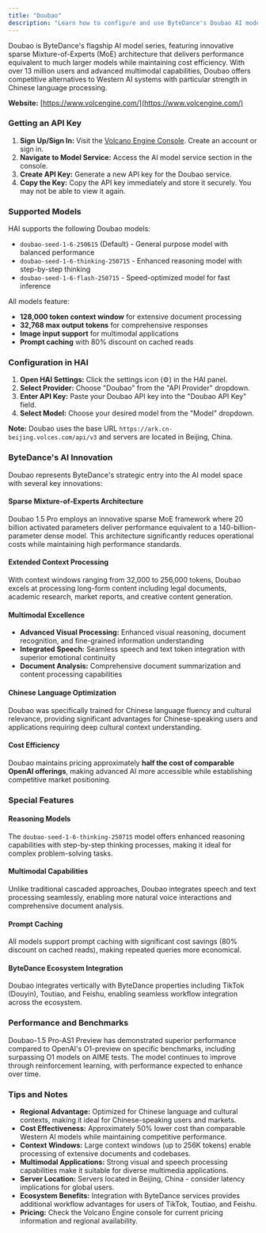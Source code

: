```yaml
---
title: "Doubao"
description: "Learn how to configure and use ByteDance's Doubao AI models with HAI. Experience advanced reasoning, multimodal capabilities, and cost-effective inference with Chinese language optimization."
---
```


Doubao is ByteDance's flagship AI model series, featuring innovative sparse Mixture-of-Experts (MoE) architecture that delivers performance equivalent to much larger models while maintaining cost efficiency. With over 13 million users and advanced multimodal capabilities, Doubao offers competitive alternatives to Western AI systems with particular strength in Chinese language processing.

**Website:** [https://www.volcengine.com/](https://www.volcengine.com/)

### Getting an API Key

1.  **Sign Up/Sign In:** Visit the [Volcano Engine Console](https://console.volcengine.com/). Create an account or sign in.
2.  **Navigate to Model Service:** Access the AI model service section in the console.
3.  **Create API Key:** Generate a new API key for the Doubao service.
4.  **Copy the Key:** Copy the API key immediately and store it securely. You may not be able to view it again.

### Supported Models

HAI supports the following Doubao models:

-   `doubao-seed-1-6-250615` (Default) - General purpose model with balanced performance
-   `doubao-seed-1-6-thinking-250715` - Enhanced reasoning model with step-by-step thinking
-   `doubao-seed-1-6-flash-250715` - Speed-optimized model for fast inference

All models feature:
-   **128,000 token context window** for extensive document processing
-   **32,768 max output tokens** for comprehensive responses
-   **Image input support** for multimodal applications
-   **Prompt caching** with 80% discount on cached reads

### Configuration in HAI

1.  **Open HAI Settings:** Click the settings icon (⚙️) in the HAI panel.
2.  **Select Provider:** Choose "Doubao" from the "API Provider" dropdown.
3.  **Enter API Key:** Paste your Doubao API key into the "Doubao API Key" field.
4.  **Select Model:** Choose your desired model from the "Model" dropdown.

**Note:** Doubao uses the base URL `https://ark.cn-beijing.volces.com/api/v3` and servers are located in Beijing, China.

### ByteDance's AI Innovation

Doubao represents ByteDance's strategic entry into the AI model space with several key innovations:

#### Sparse Mixture-of-Experts Architecture
Doubao 1.5 Pro employs an innovative sparse MoE framework where 20 billion activated parameters deliver performance equivalent to a 140-billion-parameter dense model. This architecture significantly reduces operational costs while maintaining high performance standards.

#### Extended Context Processing
With context windows ranging from 32,000 to 256,000 tokens, Doubao excels at processing long-form content including legal documents, academic research, market reports, and creative content generation.

#### Multimodal Excellence
- **Advanced Visual Processing:** Enhanced visual reasoning, document recognition, and fine-grained information understanding
- **Integrated Speech:** Seamless speech and text token integration with superior emotional continuity
- **Document Analysis:** Comprehensive document summarization and content processing capabilities

#### Chinese Language Optimization
Doubao was specifically trained for Chinese language fluency and cultural relevance, providing significant advantages for Chinese-speaking users and applications requiring deep cultural context understanding.

#### Cost Efficiency
Doubao maintains pricing approximately **half the cost of comparable OpenAI offerings**, making advanced AI more accessible while establishing competitive market positioning.

### Special Features

#### Reasoning Models
The `doubao-seed-1-6-thinking-250715` model offers enhanced reasoning capabilities with step-by-step thinking processes, making it ideal for complex problem-solving tasks.

#### Multimodal Capabilities
Unlike traditional cascaded approaches, Doubao integrates speech and text processing seamlessly, enabling more natural voice interactions and comprehensive document analysis.

#### Prompt Caching
All models support prompt caching with significant cost savings (80% discount on cached reads), making repeated queries more economical.

#### ByteDance Ecosystem Integration
Doubao integrates vertically with ByteDance properties including TikTok (Douyin), Toutiao, and Feishu, enabling seamless workflow integration across the ecosystem.

### Performance and Benchmarks

Doubao-1.5 Pro-AS1 Preview has demonstrated superior performance compared to OpenAI's O1-preview on specific benchmarks, including surpassing O1 models on AIME tests. The model continues to improve through reinforcement learning, with performance expected to enhance over time.

### Tips and Notes

-   **Regional Advantage:** Optimized for Chinese language and cultural contexts, making it ideal for Chinese-speaking users and markets.
-   **Cost Effectiveness:** Approximately 50% lower cost than comparable Western AI models while maintaining competitive performance.
-   **Context Windows:** Large context windows (up to 256K tokens) enable processing of extensive documents and codebases.
-   **Multimodal Applications:** Strong visual and speech processing capabilities make it suitable for diverse multimedia applications.
-   **Server Location:** Servers located in Beijing, China - consider latency implications for global users.
-   **Ecosystem Benefits:** Integration with ByteDance services provides additional workflow advantages for users of TikTok, Toutiao, and Feishu.
-   **Pricing:** Check the Volcano Engine console for current pricing information and regional availability.
